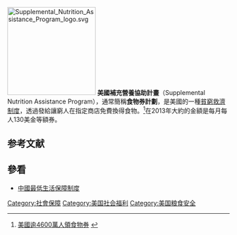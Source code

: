 {{update|time=2019-09-25T23:09:04+00:00}}
[[File:Supplemental_Nutrition_Assistance_Program_logo.svg|200px]]
'''美國補充營養協助計畫'''（Supplemental Nutrition Assistance Program），通常簡稱'''食物券計劃'''，是美國的一種[[最低生活保障權|貧窮救濟制度]]，透過發給{{le|食物兌換券|food stamp}}讓窮人在指定商店免費換得食物。<ref>[http://news.chinatimes.com/world/110504/112013040500124.html 美國逾4600萬人領食物券] {{webarchive|url=https://web.archive.org/web/20130703170956/http://news.chinatimes.com/world/110504/112013040500124.html |date=2013-07-03 }}</ref>在2013年大約的金額是每月每人130美金等額券。

==参考文献==
{{reflist}}
==參看==
*[[中國最低生活保障制度|中國最低生活保障制度]]

[[Category:社會保障|Category:社會保障]]
[[Category:美国社会福利|Category:美国社会福利]]
[[Category:美国粮食安全|Category:美国粮食安全]]